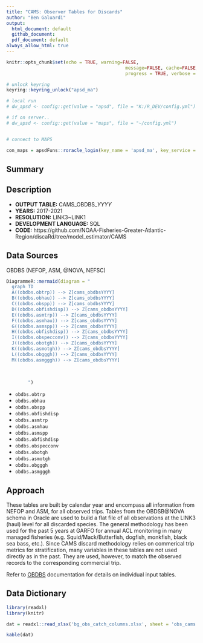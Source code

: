 ```yaml
---
title: "CAMS: Observer Tables for Discards"
author: "Ben Galuardi"
output:
  html_document: default
  github_document:
  pdf_document: default
always_allow_html: true
---
```


```r
knitr::opts_chunk$set(echo = TRUE, warning=FALSE, 
											message=FALSE, cache=FALSE,
											progress = TRUE, verbose = FALSE)

# unlock keyring
keyring::keyring_unlock("apsd_ma")

# local run
# dw_apsd <- config::get(value = "apsd", file = "K:/R_DEV/config.yml")

# if on server..
# dw_apsd <- config::get(value = "maps", file = "~/config.yml")


# connect to MAPS

con_maps = apsdFuns::roracle_login(key_name = 'apsd_ma', key_service = 'maps')

```

## Summary


## Description

- **OUTPUT TABLE:** CAMS_OBDBS_*YYYY*
- **YEARS:** 2017-2021
- **RESOLUTION:** LINK3~LINK1
- **DEVELOPMENT LANGUAGE:** SQL
- **CODE:** https://github.com/NOAA-Fisheries-Greater-Atlantic-Region/discaRd/tree/model_estimator/CAMS


## Data Sources
OBDBS (NEFOP, ASM, @NOVA, NEFSC)


```r
DiagrammeR::mermaid(diagram = "
  graph TD
  A((obdbs.obtrp)) --> Z[cams_obdbsYYYY]
  B((obdbs.obhau)) --> Z[cams_obdbsYYYY]
  C((obdbs.obspp)) --> Z[cams_obdbsYYYY]
  D((obdbs.obfishdisp)) --> Z[cams_obdbsYYYY]
  E((obdbs.asmtrp)) --> Z[cams_obdbsYYYY]
  F((obdbs.asmhau)) --> Z[cams_obdbsYYYY]
  G((obdbs.asmspp)) --> Z[cams_obdbsYYYY]
  H((obdbs.obfishdisp)) --> Z[cams_obdbsYYYY]
  I((obdbs.obspecconv)) --> Z[cams_obdbsYYYY]
  J((obdbs.obotgh)) --> Z[cams_obdbsYYYY]
  K((obdbs.asmotgh)) --> Z[cams_obdbsYYYY]
  L((obdbs.obgggh)) --> Z[cams_obdbsYYYY]
  M((obdbs.asmgggh)) --> Z[cams_obdbsYYYY]
  
 
  
        ")
```

- `obdbs.obtrp`
- `obdbs.obhau`
- `obdbs.obspp`
- `obdbs.obfishdisp`
- `obdbs.asmtrp`
- `obdbs.asmhau`
- `obdbs.asmspp`
- `obdbs.obfishdisp`
- `obdbs.obspecconv`
- `obdbs.obotgh`
- `obdbs.asmotgh`
- `obdbs.obgggh`
- `obdbs.asmgggh`


## Approach

These tables are built by calendar year and encompass all information from NEFOP and ASM, for all observed trips. Tables from the OBDSB@NOVA schema in Oracle are used to build a flat file of all observations at the LINK3 (haul) level for all discarded species. The general methodology has been used for the past 5 years at GARFO for annual ACL monitoring in many managed fisheries (e.g. Squid/Mack/Butterfish, dogfish, monkfish, black sea bass, etc.). Since CAMS discard methodology relies on commerical trip metrics for stratification, many variables in these tables are not used directly as in the past. They are used, however, to match the observed records to the corresponding commercial trip. 

Refer to [OBDBS](http://nova.nefsc.noaa.gov/datadict/) documentation for details on individual input tables. 

## Data Dictionary

```r

library(readxl)
library(knitr)

dat = readxl::read_xlsx('bg_obs_catch_columns.xlsx', sheet = 'obs_cams')

kable(dat)

```

